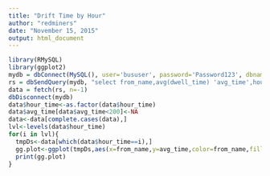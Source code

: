 ```yaml
---
title: "Drift Time by Hour"
author: "redminers"
date: "November 15, 2015"
output: html_document
---
```


```r
library(RMySQL)
library(ggplot2)
mydb = dbConnect(MySQL(), user='bususer', password='Password123', dbname='iubus', host='rdc04.uits.iu.edu',port=3099)
rs = dbSendQuery(mydb, "select from_name,avg(dwell_time) 'avg_time',hour(timestmp) 'hour_time' from W_SHED_RUN_FS where travel_flg='N' group by from_name,hour_time order by hour_time;")
data = fetch(rs, n=-1)
dbDisconnect(mydb)
data$hour_time<-as.factor(data$hour_time)
data$avg_time[data$avg_time<200]<-NA
data<-data[complete.cases(data),]
lvl<-levels(data$hour_time)
for(i in lvl){
  tmpDs<-data[which(data$hour_time==i),]
  gg.plot<-ggplot(tmpDs,aes(x=from_name,y=avg_time,color=from_name,fill=from_name))+stat_summary(fun.y="mean",geom="bar")+theme(axis.text.x = element_text(angle = 90, hjust = 1),legend.position="none") + ggtitle(paste("Drift Time Patterns for the ",i,"th Hour of the Day"))+xlab("Stop Name")+ylab("Average Drift Time")
  print(gg.plot)
}
```
